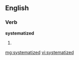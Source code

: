 ==English==

===Verb===
'''systematized'''

# {{past of|[[systematize]]}}

[[mg:systematized]]
[[vi:systematized]]